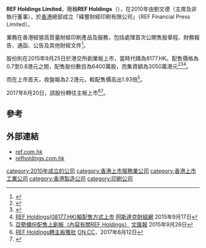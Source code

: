 '''REF Holdings Limited'''，簡稱'''REF Holdings'''（{{hkex|1631}}），在2010年由劉文德（主席及非執行董事），於[[香港|香港]]總部成立「緯豐財經印刷有限公司」（REF Financial Press Limited）。

業務在香港經營高質量財經印刷產品及服務，包括處理首次公開售股章程、財務報告、通函、公告及其他財經文件<ref>{{Cite web |url=http://www.ref.com.hk/tc/aboutref.php?lang=2&menuID=1 |title=緯豐財經印刷有限公司（REF Holdings Limited旗下）簡介 |access-date=2015-09-26 |archive-url=https://web.archive.org/web/20150927224905/http://www.ref.com.hk/tc/aboutref.php?lang=2&menuID=1 |archive-date=2015-09-27 |dead-url=yes }}</ref>。

股份則在2015年9月25日於港交所創業板上市，當時代碼為8177.HK。配售價格為0.7至0.8港元之間，配售股份數目為6400萬股，而集資額為3050萬港元<ref>{{Cite web |url=http://www.hkexnews.hk/listedco/listconews/GEM/2015/0917/GLN20150917004_C.pdf |title=REF Holdings Limited招股資料 |accessdate=2015-09-26 |archive-date=2015-09-27 |archive-url=https://web.archive.org/web/20150927210747/http://www.hkexnews.hk/listedco/listconews/GEM/2015/0917/GLN20150917004_C.pdf |dead-url=no }}</ref><ref>{{Cite web |url=http://www.refholdings.com.hk/pdf/20150917100410C.pdf |title=REF Holdings Limited招股通告 |accessdate=2015-09-26 |archive-date=2015-09-27 |archive-url=https://web.archive.org/web/20150927215252/http://www.refholdings.com.hk/pdf/20150917100410C.pdf |dead-url=no }}</ref><ref>[http://www.aastocks.com/tc/stocks/news/aafn-news/NOW.692666/1 REF Holdings(08177.HK)擬配售方式上市] {{Wayback|url=http://www.aastocks.com/tc/stocks/news/aafn-news/NOW.692666/1 |date=20150927221534 }}[[阿斯達克財經網|阿斯達克財經網]] 2015年9月17日</ref>。

而在上市首天，收盤報為2.2港元，較配售價高出1.93倍<ref>[http://paper.wenweipo.com/2015/09/26/FI1509260021.htm 亞勢備份配售上創板（內容有關REF Holdings）] {{Wayback|url=http://paper.wenweipo.com/2015/09/26/FI1509260021.htm |date=20150929172352 }}[[文汇报_(香港)|文匯報]] 2015年9月26日</ref>。

2017年6月20日，該股份轉往主板上市<REF>
[http://hk.on.cc/hk/bkn/cnt/finance/20170612/bkn-20170612193612657-0612_00842_001.html?eventsection=hk_finance&eventid=4028810746381ccb014647de13ad6139 REF Holdings轉主板獲批] {{Wayback|url=http://hk.on.cc/hk/bkn/cnt/finance/20170612/bkn-20170612193612657-0612_00842_001.html?eventsection=hk_finance&eventid=4028810746381ccb014647de13ad6139 |date=20190217164723 }}[[ON.CC|ON.CC]]，2017年6月12日
</REF><REF>
{{Cite web |url=http://www.refholdings.com.hk/pdf/20170612192128C.pdf |title=由香港聯合交易所有限公司創業板轉往主板上市公告 |accessdate=2017-06-15 |archive-date=2019-02-17 |archive-url=https://web.archive.org/web/20190217164722/http://www.refholdings.com.hk/pdf/20170612192128C.pdf |dead-url=no }}
</REF>。

==參考==
{{reflist}}

==外部連結==
*[http://www.ref.com.hk ref.com.hk]{{Wayback|url=http://www.ref.com.hk/ |date=20150927215756 }}
*[http://www.refholdings.com.hk refholdings.com.hk]

[[category:2010年成立的公司|category:2010年成立的公司]]
[[category:香港上市服務業公司|category:香港上市服務業公司]]
[[category:香港上市工業公司|category:香港上市工業公司]]
[[category:香港製造公司|category:香港製造公司]]
[[category:印刷公司|category:印刷公司]]